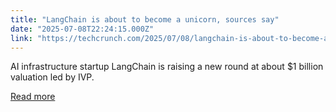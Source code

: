 ```yaml
---
title: "LangChain is about to become a unicorn, sources say"
date: "2025-07-08T22:24:15.000Z"
link: "https://techcrunch.com/2025/07/08/langchain-is-about-to-become-a-unicorn-sources-say/"
---
```


AI infrastructure startup LangChain is raising a new round at about $1 billion valuation led by IVP.

[Read more](https://techcrunch.com/2025/07/08/langchain-is-about-to-become-a-unicorn-sources-say/)

